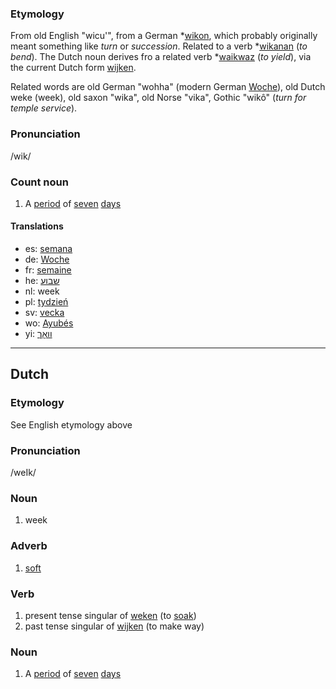 ===Etymology===
From old English "wicu'", from a German *[[wikon]], which probably originally meant something like ''turn'' or ''succession''. Related to a verb *[[wikanan]] (''to bend''). The Dutch noun derives fro a related verb *[[waikwaz]] (''to yield''), via the current Dutch form [[wijken]].

Related words are old German "wohha" (modern German [[Woche]]), old Dutch weke (week), old saxon "wika", old Norse "vika", Gothic "wik&ocirc;" (''turn for temple service'').

===Pronunciation===
/wik/
===Count noun===
# A [[period]] of [[seven]] [[day]]s

====Translations====
* es: [[semana]]
* de: [[Woche]]
* fr: [[semaine]]
* he: [[שבוע]]
* nl: week
* pl: [[tydzień]]
* sv: [[vecka]]
* wo: [[Ayubés]]
* yi: [[וואָך]]

--------

==Dutch==
===Etymology===
See English etymology above
===Pronunciation===

/weIk/

===Noun===

# week


===Adverb===

# [[soft]]

===Verb===
# present tense singular of [[weken]] (to [[soak]])
# past tense singular of [[wijken]] (to make way)


===Noun===
# A [[period]] of [[seven]] [[day]]s